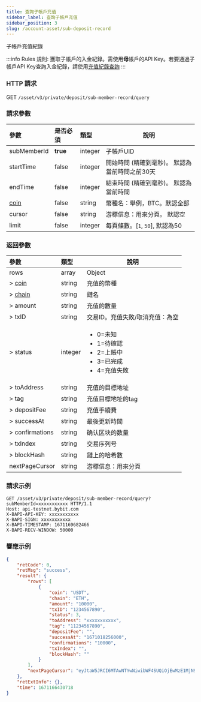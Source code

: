 ```yaml
---
title: 查詢子帳戶充值
sidebar_label: 查詢子帳戶充值
sidebar_position: 3
slug: /account-asset/sub-deposit-record
---
```

子帳戶充值紀錄

:::info Rules
規則: 獲取子帳戶的入金紀錄。需使用**母**帳戶的API Key。若要通過子帳戶API Key查詢入金紀錄，請使用[充值紀錄查詢](deposit-record#)
:::

### HTTP 請求
GET `/asset/v3/private/deposit/sub-member-record/query`

### 請求參數
| 參數 | 是否必須 | 類型 | 說明|
|:----- |:-------|:-----|------ |
|subMemberId |<b>true</b> |integer | 子帳戶UID |
|startTime |false |integer |開始時間 (精確到毫秒)。 默認為當前時間之前30天 |
|endTime |false |integer |結束時間 (精確到毫秒)。 默認為當前時間 |
|[coin](enum#coin) |false |string |幣種名：舉例，BTC。默認全部 |
|cursor |false |string |游標信息：用來分頁。 默認空|
|limit |false |integer |每頁條數。[`1`, `50`], 默認為50 |

### 返回參數
| 參數 | 類型 | 說明|
|:----- |:-----|----- |
|rows|array |Object|
|> [coin](enum#coin)|string |充值的幣種 |
|> [chain](enum#chain)|string|鏈名|
|> amount|string|充值的數量|
|> txID|string|交易ID。充值失敗/取消充值：為空|
|> status|integer|<ul><li>0=未知</li><li>1=待確認</li><li>2=上賬中</li><li>3=已完成</li><li>4=充值失敗</li></ul>|
|> toAddress|string|充值的目標地址|
|> tag|string|充值目標地址的tag|
|> depositFee|string|充值手續費|
|> successAt|string|最後更新時間|
|> confirmations|string|确认区块的数量|
|> txIndex|string|交易序列号|
|> blockHash|string|鏈上的哈希數|
|nextPageCursor|string|游標信息：用來分頁|

### 請求示例

```http
GET /asset/v3/private/deposit/sub-member-record/query?subMemberId=xxxxxxxxxxx HTTP/1.1
Host: api-testnet.bybit.com
X-BAPI-API-KEY: xxxxxxxxxxx
X-BAPI-SIGN: xxxxxxxxxxx
X-BAPI-TIMESTAMP: 1671169682466
X-BAPI-RECV-WINDOW: 50000
```

### 響應示例

```json
{
    "retCode": 0,
    "retMsg": "success",
    "result": {
        "rows": [
            {
                "coin": "USDT",
                "chain": "ETH",
                "amount": "10000",
                "txID": "1234567890",
                "status": 3,
                "toAddress": "xxxxxxxxxxx",
                "tag": "11234567890",
                "depositFee": "",
                "successAt": "1671018256000",
                "confirmations": "10000",
                "txIndex": "",
                "blockHash": ""
            }
        ],
        "nextPageCursor": "eyJtaW5JRCI6MTAwNTYwNiwibWF4SUQiOjEwMzE1MjN9"
    },
    "retExtInfo": {},
    "time": 1671166430718
}
```